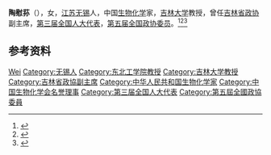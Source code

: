 '''陶慰荪'''（{{bd|1895年||1982年|}}），女，[[江苏|江苏]][[无锡|无锡]]人，中国[[生物化学|生物化学]]家，[[吉林大学|吉林大学]]教授，曾任[[吉林省政协|吉林省政协]]副主席，[[第三届全国人大代表|第三届全国人大代表]]，[[第五届全国政协委员|第五届全国政协委员]]。<ref>{{Cite book|title=古今中外女名人辞典|author=中国妇女管理干部学院编|publisher=中国广播电视出版社|year=1989|isbn=|location=北京|pages=}}</ref><ref>{{Cite book|title=历届全国政协委员人名辞典|author=|publisher=中国国际广播出版社|year=1996|isbn=9787507813746|location=北京|pages=286}}</ref><ref>{{Cite book|title=中华人民共和国职官志|author=何虎生, 李耀东, 向常福主编|publisher=中国社会出版社|year=2003|isbn=9787800883934|location=北京|pages=}}</ref>

== 参考资料 ==
{{reflist}}

{{Navboxes
| title  = 陶慰荪在[[中国生物化学与分子生物学会|中国生物化学与分子生物学会]]的职务
| list1  =
{{中国生物化学会第一届理事会}}
{{中国生物化学会第二届理事会}}
}}

{{Authority control}}
{{DEFAULTSORT:Tao陶}}
[[Category:陶姓|Wei]]
[[Category:无锡人|Category:无锡人]]
[[Category:东北工学院教授|Category:东北工学院教授]]
[[Category:吉林大学教授|Category:吉林大学教授]]
[[Category:吉林省政協副主席|Category:吉林省政協副主席]]
[[Category:中华人民共和国生物化学家|Category:中华人民共和国生物化学家]]
[[Category:中国生物化学会名誉理事|Category:中国生物化学会名誉理事]]
[[Category:第三届全国人大代表|Category:第三届全国人大代表]]
[[Category:第五屆全國政協委員|Category:第五屆全國政協委員]]

{{中国人物小作品}}